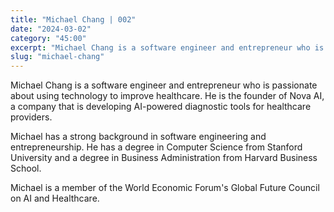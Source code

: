 ```yaml
---
title: "Michael Chang | 002"
date: "2024-03-02"
category: "45:00"
excerpt: "Michael Chang is a software engineer and entrepreneur who is passionate about using technology to improve healthcare."
slug: "michael-chang"
---
```


Michael Chang is a software engineer and entrepreneur who is passionate about using technology to improve healthcare. He is the founder of Nova AI, a company that is developing AI-powered diagnostic tools for healthcare providers.

Michael has a strong background in software engineering and entrepreneurship. He has a degree in Computer Science from Stanford University and a degree in Business Administration from Harvard Business School.

Michael is a member of the World Economic Forum's Global Future Council on AI and Healthcare.
